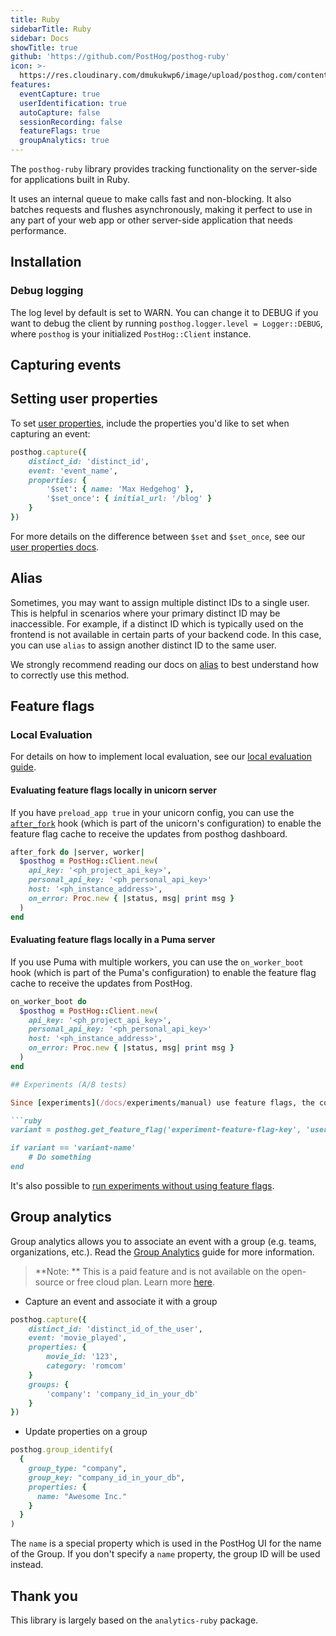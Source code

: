 ```yaml
---
title: Ruby
sidebarTitle: Ruby
sidebar: Docs
showTitle: true
github: 'https://github.com/PostHog/posthog-ruby'
icon: >-
  https://res.cloudinary.com/dmukukwp6/image/upload/posthog.com/contents/images/docs/integrate/ruby.svg
features:
  eventCapture: true
  userIdentification: true
  autoCapture: false
  sessionRecording: false
  featureFlags: true
  groupAnalytics: true
---
```


The `posthog-ruby` library provides tracking functionality on the server-side for applications built in Ruby.

It uses an internal queue to make calls fast and non-blocking. It also batches requests and flushes asynchronously, making it perfect to use in any part of your web app or other server-side application that needs performance.

## Installation


<RubyInstall />

### Debug logging

The log level by default is set to WARN. You can change it to DEBUG if you want to debug the client by running `posthog.logger.level = Logger::DEBUG`, where `posthog` is your initialized `PostHog::Client` instance.

## Capturing events


<RubySendEvents />

## Setting user properties

To set [user properties](/docs/data/user-properties), include the properties you'd like to set when capturing an event: 

```ruby
posthog.capture({
    distinct_id: 'distinct_id',
    event: 'event_name',
    properties: {
        '$set': { name: 'Max Hedgehog' },
        '$set_once': { initial_url: '/blog' }
    }
})
```

For more details on the difference between `$set` and `$set_once`, see our [user properties docs](/docs/data/user-properties#what-is-the-difference-between-set-and-set_once).

## Alias

Sometimes, you may want to assign multiple distinct IDs to a single user. This is helpful in scenarios where your primary distinct ID may be inaccessible. For example, if a distinct ID which is typically used on the frontend is not available in certain parts of your backend code. In this case, you can use `alias` to assign another distinct ID to the same user.

We strongly recommend reading our docs on [alias](/docs/data/identify#alias-assigning-multiple-distinct-ids-to-the-same-user) to best understand how to correctly use this method.

## Feature flags


<FeatureFlagsLibsIntro />


<RubyFeatureFlagsCode />

### Local Evaluation


<LocalEvaluationIntro />

For details on how to implement local evaluation, see our [local evaluation guide](/docs/feature-flags/local-evaluation).

#### Evaluating feature flags locally in unicorn server

If you have `preload_app true` in your unicorn config, you can use the [`after_fork`](https://www.rubydoc.info/gems/unicorn/Unicorn%2FConfigurator:after_fork) hook (which is part of the unicorn's configuration) to enable the feature flag cache to receive the updates from posthog dashboard.

```ruby
after_fork do |server, worker|
  $posthog = PostHog::Client.new(
    api_key: '<ph_project_api_key>',
    personal_api_key: '<ph_personal_api_key>'
    host: '<ph_instance_address>',
    on_error: Proc.new { |status, msg| print msg }
  )
end
```

#### Evaluating feature flags locally in a Puma server

If you use Puma with multiple workers, you can use the `on_worker_boot` hook (which is part of the Puma's configuration) to enable the feature flag cache to receive the updates from PostHog.

```ruby
on_worker_boot do
  $posthog = PostHog::Client.new(
    api_key: '<ph_project_api_key>',
    personal_api_key: '<ph_personal_api_key>'
    host: '<ph_instance_address>',
    on_error: Proc.new { |status, msg| print msg }
  )
end

## Experiments (A/B tests)

Since [experiments](/docs/experiments/manual) use feature flags, the code for running an experiment is very similar to the feature flags code:

```ruby
variant = posthog.get_feature_flag('experiment-feature-flag-key', 'user_distinct_id')

if variant == 'variant-name'
    # Do something 
end
```

It's also possible to [run experiments without using feature flags](/docs/experiments/running-experiments-without-feature-flags).

## Group analytics

Group analytics allows you to associate an event with a group (e.g. teams, organizations, etc.). Read the [Group Analytics](/docs/user-guides/group-analytics) guide for more information.

> **Note: ** This is a paid feature and is not available on the open-source or free cloud plan. Learn more [here](/pricing).

-   Capture an event and associate it with a group

```ruby
posthog.capture({
    distinct_id: 'distinct_id_of_the_user',
    event: 'movie_played',
    properties: {
        movie_id: '123',
        category: 'romcom'
    }
    groups: {
        'company': 'company_id_in_your_db'
    }
})
```

-   Update properties on a group

```ruby
posthog.group_identify(
  {
    group_type: "company",
    group_key: "company_id_in_your_db",
    properties: {
      name: "Awesome Inc."
    }
  }
)
```

The `name` is a special property which is used in the PostHog UI for the name of the Group. If you don't specify a `name` property, the group ID will be used instead.

## Thank you

This library is largely based on the `analytics-ruby` package.
